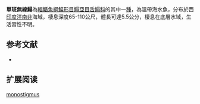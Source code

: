 {{Speciesbox
| name = 單斑無線鰨
| image = 
| image_width = 250px
| image_caption = 
| status = NE
| status_system = IUCN3.1
| genus = Symphurus
| species = monostigmus
| authority = [[Munroe|Munroe]], [[2006|2006]]
| synonyms =
}}

'''單斑無線鰨'''為[[輻鰭魚綱|輻鰭魚綱]][[鰈形目|鰈形目]][[鰨亞目|鰨亞目]][[舌鰨科|舌鰨科]]的其中一[[種|種]]，為溫帶海水魚，分布於西[[印度洋|印度洋]][[南非|南非]]海域，棲息深度65-110公尺，體長可達5.5公分，棲息在底層水域，生活習性不明。
==参考文献==
*{{FishBase_species|genus=Symphurus |species=monostigmus|year=2014|month=4}}

== 扩展阅读 ==
{{refbegin}}
{{wikispecies-inline|Symphurus monostigmus|單斑無線鰨}}
{{refend}}
{{Taxonbar|from=Q3760277}}

[[Category:無線鰨屬|monostigmus]]


{{魚類小作品}}